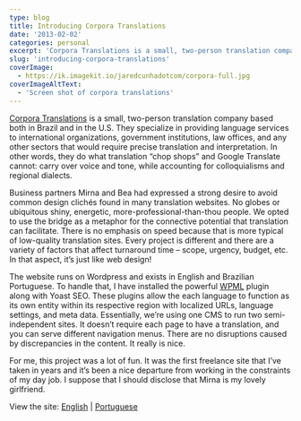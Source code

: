 ```yaml
---
type: blog
title: Introducing Corpora Translations
date: '2013-02-02'
categories: personal
excerpt: 'Corpora Translations is a small, two-person translation company based both in Brazil and in the U.S. Announcing their new site!'
slug: 'introducing-corpora-translations'
coverImage:
  - https://ik.imagekit.io/jaredcunhadotcom/corpora-full.jpg
coverImageAltText:
  - 'Screen shot of corpora translations'
---
```


[Corpora Translations](http://www.corporatranslations.com/) is a small, two-person translation company based both in Brazil and in the U.S. They specialize in providing language services to international organizations, government institutions, law offices, and any other sectors that would require precise translation and interpretation. In other words, they do what translation “chop shops” and Google Translate cannot: carry over voice and tone, while accounting for colloquialisms and regional dialects.

Business partners Mirna and Bea had expressed a strong desire to avoid common design clichés found in many translation websites. No globes or ubiquitous shiny, energetic, more-professional-than-thou people. We opted to use the bridge as a metaphor for the connective potential that translation can facilitate. There is no emphasis on speed because that is more typical of low-quality translation sites. Every project is different and there are a variety of factors that affect turnaround time – scope, urgency, budget, etc. In that aspect, it’s just like web design!

The website runs on Wordpress and exists in English and Brazilian Portuguese. To handle that, I have installed the powerful [WPML](http://wpml.org) plugin along with Yoast SEO. These plugins allow the each language to function as its own entity within its respective region with localized URLs, language settings, and meta data. Essentially, we’re using one CMS to run two semi-independent sites. It doesn’t require each page to have a translation, and you can serve different navigation menus. There are no disruptions caused by discrepancies in the content. It really is nice.

For me, this project was a lot of fun. It was the first freelance site that I’ve taken in years and it’s been a nice departure from working in the constraints of my day job. I suppose that I should disclose that Mirna is my lovely girlfriend.

View the site: [English](http://www.corporatranslations.com) | [Portuguese](http://www.corporatraducoes.com.br/)
